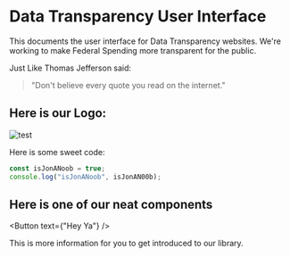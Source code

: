 
<Meta title="Intro" />

# Data Transparency User Interface
This documents the user interface for Data Transparency websites. We're working to make Federal Spending more transparent for the public.

Just Like Thomas Jefferson said:

>"Don't believe every quote you read on the internet."


## Here is our Logo:

<img src={imgUrl} alt="test" />


Here is some sweet code:

```javascript
const isJonANoob = true;
console.log("isJonANoob", isJonAN00b);
```

## Here is one of our neat components
<Button text={"Hey Ya"} />

This is more information for you to get introduced to our library.

